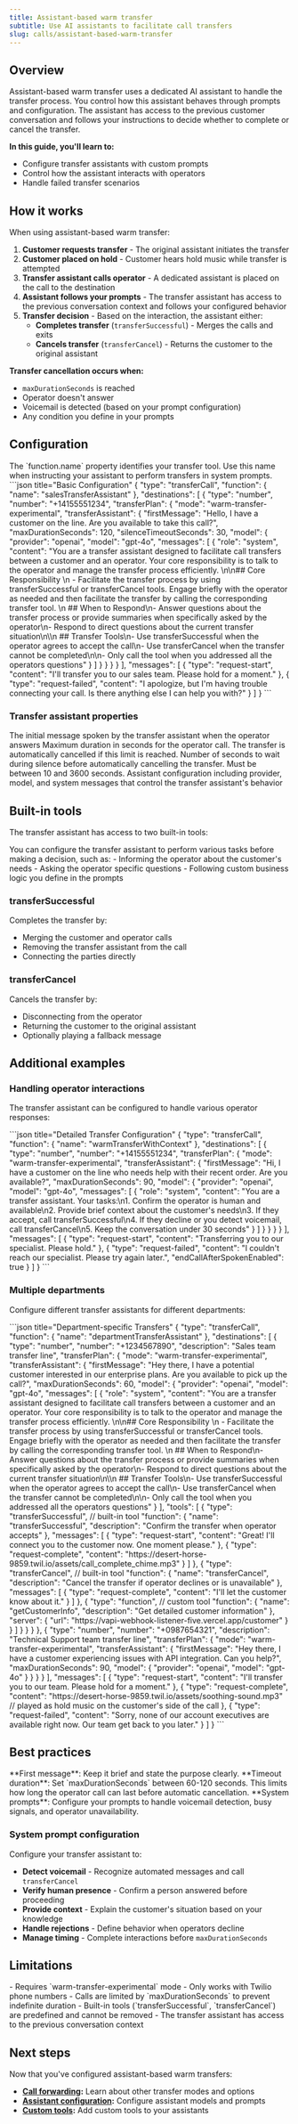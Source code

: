 ```yaml
---
title: Assistant-based warm transfer
subtitle: Use AI assistants to facilitate call transfers
slug: calls/assistant-based-warm-transfer
---
```


## Overview

Assistant-based warm transfer uses a dedicated AI assistant to handle the transfer process. You control how this assistant behaves through prompts and configuration. The assistant has access to the previous customer conversation and follows your instructions to decide whether to complete or cancel the transfer.

**In this guide, you'll learn to:**
- Configure transfer assistants with custom prompts
- Control how the assistant interacts with operators
- Handle failed transfer scenarios

## How it works

When using assistant-based warm transfer:

1. **Customer requests transfer** - The original assistant initiates the transfer
2. **Customer placed on hold** - Customer hears hold music while transfer is attempted
3. **Transfer assistant calls operator** - A dedicated assistant is placed on the call to the destination
4. **Assistant follows your prompts** - The transfer assistant has access to the previous conversation context and follows your configured behavior
5. **Transfer decision** - Based on the interaction, the assistant either:
   - **Completes transfer** (`transferSuccessful`) - Merges the calls and exits
   - **Cancels transfer** (`transferCancel`) - Returns the customer to the original assistant

**Transfer cancellation occurs when:**
- `maxDurationSeconds` is reached
- Operator doesn't answer
- Voicemail is detected (based on your prompt configuration)
- Any condition you define in your prompts

## Configuration

<Note>
The `function.name` property identifies your transfer tool. Use this name when instructing your assistant to perform transfers in system prompts.
</Note>

<CodeBlocks>
```json title="Basic Configuration"
{
  "type": "transferCall",
  "function": {
    "name": "salesTransferAssistant"
  },
  "destinations": [
    {
      "type": "number",
      "number": "+14155551234",
      "transferPlan": {
        "mode": "warm-transfer-experimental",
        "transferAssistant": {
          "firstMessage": "Hello, I have a customer on the line. Are you available to take this call?",
          "maxDurationSeconds": 120,
          "silenceTimeoutSeconds": 30,
          "model": {
            "provider": "openai",
            "model": "gpt-4o",
            "messages": [
              {
                "role": "system",
                "content": "You are a transfer assistant designed to facilitate call transfers between a customer and an operator. Your core responsibility is to talk to the operator and manage the transfer process efficiently. \n\n## Core Responsibility \n - Facilitate the transfer process by using transferSuccessful or transferCancel tools. Engage briefly with the operator as needed and then facilitate the transfer by calling the corresponding transfer tool. \n ## When to Respond\n- Answer questions about the transfer process or provide summaries when specifically asked by the operator\n- Respond to direct questions about the current transfer situation\n\\n ## Transfer Tools\n- Use transferSuccessful when the operator agrees to accept the call\n- Use transferCancel when the transfer cannot be completed\n\n- Only call the tool when you addressed all the operators questions"
              }
            ]
          }
        }
      }
    }
  ],
  "messages": [
    {
      "type": "request-start",
      "content": "I'll transfer you to our sales team. Please hold for a moment."
    },
    {
      "type": "request-failed",
      "content": "I apologize, but I'm having trouble connecting your call. Is there anything else I can help you with?"
    }
  ]
}
```
</CodeBlocks>

### Transfer assistant properties

<ParamField path="transferAssistant.firstMessage" type="string">
  The initial message spoken by the transfer assistant when the operator answers
</ParamField>

<ParamField path="transferAssistant.maxDurationSeconds" type="number">
  Maximum duration in seconds for the operator call. The transfer is automatically cancelled if this limit is reached.
</ParamField>

<ParamField path="transferAssistant.silenceTimeoutSeconds" type="number" default={30}>
  Number of seconds to wait during silence before automatically cancelling the transfer. Must be between 10 and 3600 seconds.
</ParamField>

<ParamField path="transferAssistant.model" type="object" required>
  Assistant configuration including provider, model, and system messages that control the transfer assistant's behavior
</ParamField>

## Built-in tools

The transfer assistant has access to two built-in tools:

<Note>
You can configure the transfer assistant to perform various tasks before making a decision, such as:
- Informing the operator about the customer's needs
- Asking the operator specific questions
- Following custom business logic you define in the prompts
</Note>

### transferSuccessful

Completes the transfer by:
- Merging the customer and operator calls
- Removing the transfer assistant from the call
- Connecting the parties directly

### transferCancel

Cancels the transfer by:
- Disconnecting from the operator
- Returning the customer to the original assistant
- Optionally playing a fallback message

## Additional examples

### Handling operator interactions

The transfer assistant can be configured to handle various operator responses:

<CodeBlocks>
```json title="Detailed Transfer Configuration"
{
  "type": "transferCall",
  "function": {
    "name": "warmTransferWithContext"
  },
  "destinations": [
    {
      "type": "number",
      "number": "+14155551234",
      "transferPlan": {
        "mode": "warm-transfer-experimental",
        "transferAssistant": {
          "firstMessage": "Hi, I have a customer on the line who needs help with their recent order. Are you available?",
          "maxDurationSeconds": 90,
          "model": {
            "provider": "openai",
            "model": "gpt-4o",
            "messages": [
              {
                "role": "system",
                "content": "You are a transfer assistant. Your tasks:\n1. Confirm the operator is human and available\n2. Provide brief context about the customer's needs\n3. If they accept, call transferSuccessful\n4. If they decline or you detect voicemail, call transferCancel\n5. Keep the conversation under 30 seconds"
              }
            ]
          }
        }
      }
    }
  ],
  "messages": [
    {
      "type": "request-start",
      "content": "Transferring you to our specialist. Please hold."
    },
    {
      "type": "request-failed",
      "content": "I couldn't reach our specialist. Please try again later.",
      "endCallAfterSpokenEnabled": true
    }
  ]
}
```
</CodeBlocks>

### Multiple departments

Configure different transfer assistants for different departments:

<CodeBlocks>
```json title="Department-specific Transfers"
{
  "type": "transferCall",
  "function": {
    "name": "departmentTransferAssistant"
  },
  "destinations": [
    {
      "type": "number",
      "number": "+1234567890",
      "description": "Sales team transfer line",
      "transferPlan": {
        "mode": "warm-transfer-experimental",
        "transferAssistant": {
          "firstMessage": "Hey there, I have a potential customer interested in our enterprise plans. Are you available to pick up the call?",
          "maxDurationSeconds": 60,
          "model": {
            "provider": "openai",
            "model": "gpt-4o",
            "messages": [
              {
                "role": "system",
                "content": "You are a transfer assistant designed to facilitate call transfers between a customer and an operator. Your core responsibility is to talk to the operator and manage the transfer process efficiently. \n\n## Core Responsibility \n - Facilitate the transfer process by using transferSuccessful or transferCancel tools. Engage briefly with the operator as needed and then facilitate the transfer by calling the corresponding transfer tool. \n ## When to Respond\n- Answer questions about the transfer process or provide summaries when specifically asked by the operator\n- Respond to direct questions about the current transfer situation\n\\n ## Transfer Tools\n- Use transferSuccessful when the operator agrees to accept the call\n- Use transferCancel when the transfer cannot be completed\n\n- Only call the tool when you addressed all the operators questions"
              }
            ],
            "tools": [
              {
                "type": "transferSuccessful", // built-in tool
                "function": {
                  "name": "transferSuccessful",
                  "description": "Confirm the transfer when operator accepts"
                },
                "messages": [
                  {
                    "type": "request-start",
                    "content": "Great! I'll connect you to the customer now. One moment please."
                  },
                  {
                    "type": "request-complete",
                    "content": "https://desert-horse-9859.twil.io/assets/call_complete_chime.mp3"
                  }
                ]
              },
              {
                "type": "transferCancel", // built-in tool
                "function": {
                  "name": "transferCancel",
                  "description": "Cancel the transfer if operator declines or is unavailable"
                },
                "messages": [
                  {
                    "type": "request-complete",
                    "content": "I'll let the customer know about it."
                  }
                ]
              },
              {
                "type": "function", // custom tool
                "function": {
                  "name": "getCustomerInfo",
                  "description": "Get detailed customer information"
                },
                "server": {
                    "url": "https://vapi-webhook-listener-five.vercel.app/customer"
                }
              }
            ]
          }
        }
      }
    },
    {
      "type": "number",
      "number": "+0987654321",
      "description": "Technical Support team transfer line",
      "transferPlan": {
        "mode": "warm-transfer-experimental",
        "transferAssistant": {
          "firstMessage": "Hey there, I have a customer experiencing issues with API integration. Can you help?",
          "maxDurationSeconds": 90,
          "model": {
            "provider": "openai",
            "model": "gpt-4o"
          }
        }
      }
    }
  ],
  "messages": [
    {
      "type": "request-start",
      "content": "I'll transfer you to our team. Please hold for a moment."
    },
    {
      "type": "request-complete",
      "content": "https://desert-horse-9859.twil.io/assets/soothing-sound.mp3"   // played as hold music on the customer's side of the call
    },
    {
      "type": "request-failed",
      "content": "Sorry, none of our account executives are available right now. Our team get back to you later."
    }
  ]
}
```
</CodeBlocks>

## Best practices

<Tip>
**First message**: Keep it brief and state the purpose clearly.
</Tip>

<Note>
**Timeout duration**: Set `maxDurationSeconds` between 60-120 seconds. This limits how long the operator call can last before automatic cancellation.
</Note>

<Warning>
**System prompts**: Configure your prompts to handle voicemail detection, busy signals, and operator unavailability.
</Warning>

### System prompt configuration

Configure your transfer assistant to:
- **Detect voicemail** - Recognize automated messages and call `transferCancel`
- **Verify human presence** - Confirm a person answered before proceeding
- **Provide context** - Explain the customer's situation based on your knowledge
- **Handle rejections** - Define behavior when operators decline
- **Manage timing** - Complete interactions before `maxDurationSeconds`

## Limitations

<Info>
- Requires `warm-transfer-experimental` mode
- Only works with Twilio phone numbers
- Calls are limited by `maxDurationSeconds` to prevent indefinite duration
- Built-in tools (`transferSuccessful`, `transferCancel`) are predefined and cannot be removed
- The transfer assistant has access to the previous conversation context
</Info>

## Next steps

Now that you've configured assistant-based warm transfers:
- **[Call forwarding](mdc:docs/call-forwarding):** Learn about other transfer modes and options
- **[Assistant configuration](mdc:docs/assistants):** Configure assistant models and prompts
- **[Custom tools](mdc:docs/tools/custom-tools):** Add custom tools to your assistants
